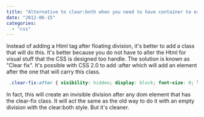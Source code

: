 ```yaml
---
title: "Alternative to clear:both when you need to have container to expand to your floating content"
date: "2012-06-15"
categories: 
  - "css"
---
```


Instead of adding a Html tag after floating division, it's better to add a class that will do this. It's better because you do not have to alter the Html for visual stuff that the CSS is designed too handle. The solution is known as "Clear fix". It's possible with CSS 2.0 to add :after which will add an element after the one that will carry this class.


```css
 .clear-fix:after { visibility: hidden; display: block; font-size: 0; line-height: 0; content: " "; clear: both; height: 0; width: 0; } 
```


In fact, this will create an invisible division after any dom element that has the clear-fix class. It will act the same as the old way to do it with an empty division with the clear:both style. But it's cleaner.
